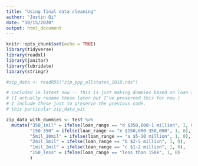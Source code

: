 ```yaml
---
title: "Using final data cleaning"
author: "Justin Qi"
date: "10/15/2020"
output: html_document
---
```


```r
knitr::opts_chunk$set(echo = TRUE)
library(tidyverse)
library(readxl)
library(janitor)
library(lubridate)
library(stringr)

#zip_data <- readRDS("zip_ppp_allstates_1018.rds")
```


```r
# included in latest now -- this is just making dummies based on loan size 
# (I actually rename these later but I've preserved this for now.)
# I include these just to preserve the previous code.
# this particular zip_data_wit

zip_data_with_dummies <- test %>%
  mutate("350_1mil" = ifelse(loan_range == "d $350,000-1 million", 1, 0),
         "150-350" = ifelse(loan_range == "e $150,000-350,000", 1, 0),
         "5mil_10mil" = ifelse(loan_range == "a $5-10 million", 1, 0),
         "2mil_5mil" = ifelse(loan_range == "b $2-5 million", 1, 0),
         "1mil_2mil" = ifelse(loan_range == "c $1-2 million", 1, 0),
         "150_less" = ifelse(loan_range == "less than 150k", 1, 0)
         )
```